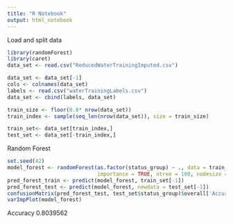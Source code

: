 ```yaml
---
title: "R Notebook"
output: html_notebook
---
```


Load and split data
```r
library(randomForest)
library(caret)
data_set <- read.csv("ReducedWaterTrainingImputed.csv")

data_set <- data_set[-1]
cols <- colnames(data_set)
labels <- read.csv("waterTrainingLabels.csv")
data_set <- cbind(labels, data_set)

train_size <- floor(0.8* nrow(data_set))
train_index <- sample(seq_len(nrow(data_set)), size = train_size)

train_set<- data_set[train_index,]
test_set <- data_set[-train_index,]
```


Random Forest

```r
set.seed(42)
model_forest <- randomForest(as.factor(status_group) ~ ., data = train_set[-1], 
                             importance = TRUE, ntree = 100, nodesize = 1, mtry =5)
pred_forest_train <- predict(model_forest, train_set[-1])
pred_forest_test <- predict(model_forest, newdata = test_set[-1])
confusionMatrix(pred_forest_test, test_set$status_group)$overall['Accuracy']
varImpPlot(model_forest)
```
Accuracy 
0.8039562 


